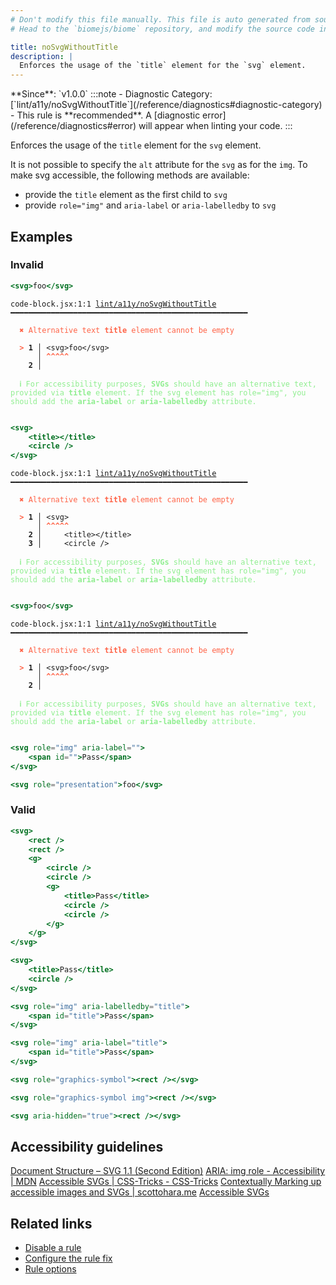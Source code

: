 ```yaml
---
# Don't modify this file manually. This file is auto generated from source, and you will lose your changes next time the website is built.
# Head to the `biomejs/biome` repository, and modify the source code in there.

title: noSvgWithoutTitle
description: |
  Enforces the usage of the `title` element for the `svg` element.
---
```


<Tabs>
<TabItem label="JSX and TSX" icon="seti:javascript">
**Since**: `v1.0.0`
:::note
- Diagnostic Category: [`lint/a11y/noSvgWithoutTitle`](/reference/diagnostics#diagnostic-category)
- This rule is **recommended**. A [diagnostic error](/reference/diagnostics#error) will appear when linting your code.
:::

Enforces the usage of the `title` element for the `svg` element.

It is not possible to specify the `alt` attribute for the `svg` as for the `img`.
To make svg accessible, the following methods are available:

- provide the `title` element as the first child to `svg`
- provide `role="img"` and `aria-label` or `aria-labelledby` to `svg`

## Examples

### Invalid

```jsx
<svg>foo</svg>
```

<pre class="language-text"><code class="language-text">code-block.jsx:1:1 <a href="https://biomejs.dev/linter/rules/no-svg-without-title">lint/a11y/noSvgWithoutTitle</a> ━━━━━━━━━━━━━━━━━━━━━━━━━━━━━━━━━━━━━━━━━━━━━━━━━━━━━<br /><br />  <strong><span style="color: Tomato;">✖</span></strong> <span style="color: Tomato;">Alternative text </span><span style="color: Tomato;"><strong>title</strong></span><span style="color: Tomato;"> element cannot be empty</span><br />  <br />  <strong><span style="color: Tomato;">&gt;</span></strong> <strong>1 │ </strong>&lt;svg&gt;foo&lt;/svg&gt;<br />   <strong>   │ </strong><strong><span style="color: Tomato;">^</span></strong><strong><span style="color: Tomato;">^</span></strong><strong><span style="color: Tomato;">^</span></strong><strong><span style="color: Tomato;">^</span></strong><strong><span style="color: Tomato;">^</span></strong><br />    <strong>2 │ </strong><br />  <br />  <strong><span style="color: lightgreen;">ℹ</span></strong> <span style="color: lightgreen;">For accessibility purposes, </span><span style="color: lightgreen;"><strong>SVGs</strong></span><span style="color: lightgreen;"> should have an alternative text, provided via </span><span style="color: lightgreen;"><strong>title</strong></span><span style="color: lightgreen;"> element. If the svg element has role=&quot;img&quot;, you should add the </span><span style="color: lightgreen;"><strong>aria-label</strong></span><span style="color: lightgreen;"> or </span><span style="color: lightgreen;"><strong>aria-labelledby</strong></span><span style="color: lightgreen;"> attribute.</span><br />  <br /></code></pre>

```jsx
<svg>
    <title></title>
    <circle />
</svg>
```

<pre class="language-text"><code class="language-text">code-block.jsx:1:1 <a href="https://biomejs.dev/linter/rules/no-svg-without-title">lint/a11y/noSvgWithoutTitle</a> ━━━━━━━━━━━━━━━━━━━━━━━━━━━━━━━━━━━━━━━━━━━━━━━━━━━━━<br /><br />  <strong><span style="color: Tomato;">✖</span></strong> <span style="color: Tomato;">Alternative text </span><span style="color: Tomato;"><strong>title</strong></span><span style="color: Tomato;"> element cannot be empty</span><br />  <br />  <strong><span style="color: Tomato;">&gt;</span></strong> <strong>1 │ </strong>&lt;svg&gt;<br />   <strong>   │ </strong><strong><span style="color: Tomato;">^</span></strong><strong><span style="color: Tomato;">^</span></strong><strong><span style="color: Tomato;">^</span></strong><strong><span style="color: Tomato;">^</span></strong><strong><span style="color: Tomato;">^</span></strong><br />    <strong>2 │ </strong>    &lt;title&gt;&lt;/title&gt;<br />    <strong>3 │ </strong>    &lt;circle /&gt;<br />  <br />  <strong><span style="color: lightgreen;">ℹ</span></strong> <span style="color: lightgreen;">For accessibility purposes, </span><span style="color: lightgreen;"><strong>SVGs</strong></span><span style="color: lightgreen;"> should have an alternative text, provided via </span><span style="color: lightgreen;"><strong>title</strong></span><span style="color: lightgreen;"> element. If the svg element has role=&quot;img&quot;, you should add the </span><span style="color: lightgreen;"><strong>aria-label</strong></span><span style="color: lightgreen;"> or </span><span style="color: lightgreen;"><strong>aria-labelledby</strong></span><span style="color: lightgreen;"> attribute.</span><br />  <br /></code></pre>

```jsx
<svg>foo</svg>
```

<pre class="language-text"><code class="language-text">code-block.jsx:1:1 <a href="https://biomejs.dev/linter/rules/no-svg-without-title">lint/a11y/noSvgWithoutTitle</a> ━━━━━━━━━━━━━━━━━━━━━━━━━━━━━━━━━━━━━━━━━━━━━━━━━━━━━<br /><br />  <strong><span style="color: Tomato;">✖</span></strong> <span style="color: Tomato;">Alternative text </span><span style="color: Tomato;"><strong>title</strong></span><span style="color: Tomato;"> element cannot be empty</span><br />  <br />  <strong><span style="color: Tomato;">&gt;</span></strong> <strong>1 │ </strong>&lt;svg&gt;foo&lt;/svg&gt;<br />   <strong>   │ </strong><strong><span style="color: Tomato;">^</span></strong><strong><span style="color: Tomato;">^</span></strong><strong><span style="color: Tomato;">^</span></strong><strong><span style="color: Tomato;">^</span></strong><strong><span style="color: Tomato;">^</span></strong><br />    <strong>2 │ </strong><br />  <br />  <strong><span style="color: lightgreen;">ℹ</span></strong> <span style="color: lightgreen;">For accessibility purposes, </span><span style="color: lightgreen;"><strong>SVGs</strong></span><span style="color: lightgreen;"> should have an alternative text, provided via </span><span style="color: lightgreen;"><strong>title</strong></span><span style="color: lightgreen;"> element. If the svg element has role=&quot;img&quot;, you should add the </span><span style="color: lightgreen;"><strong>aria-label</strong></span><span style="color: lightgreen;"> or </span><span style="color: lightgreen;"><strong>aria-labelledby</strong></span><span style="color: lightgreen;"> attribute.</span><br />  <br /></code></pre>

```jsx
<svg role="img" aria-label="">
    <span id="">Pass</span>
</svg>
```

```jsx
<svg role="presentation">foo</svg>
```

### Valid

```jsx
<svg>
    <rect />
    <rect />
    <g>
        <circle />
        <circle />
        <g>
            <title>Pass</title>
            <circle />
            <circle />
        </g>
    </g>
</svg>
```

```jsx
<svg>
    <title>Pass</title>
    <circle />
</svg>
```

```jsx
<svg role="img" aria-labelledby="title">
    <span id="title">Pass</span>
</svg>
```

```jsx
<svg role="img" aria-label="title">
    <span id="title">Pass</span>
</svg>
```

```jsx
<svg role="graphics-symbol"><rect /></svg>
```

```jsx
<svg role="graphics-symbol img"><rect /></svg>
```

```jsx
<svg aria-hidden="true"><rect /></svg>
```

## Accessibility guidelines

[Document Structure – SVG 1.1 (Second Edition)](https://www.w3.org/TR/SVG11/struct.html#DescriptionAndTitleElements)
[ARIA: img role - Accessibility | MDN](https://developer.mozilla.org/en-US/docs/Web/Accessibility/ARIA/Roles/img_role)
[Accessible SVGs | CSS-Tricks - CSS-Tricks](https://css-tricks.com/accessible-svgs/)
[Contextually Marking up accessible images and SVGs | scottohara.me](https://www.scottohara.me/blog/2019/05/22/contextual-images-svgs-and-a11y.html)
[Accessible SVGs](https://www.unimelb.edu.au/accessibility/techniques/accessible-svgs)

## Related links

- [Disable a rule](/linter/#disable-a-lint-rule)
- [Configure the rule fix](/linter#configure-the-rule-fix)
- [Rule options](/linter/#rule-options)

</TabItem>
</Tabs>

